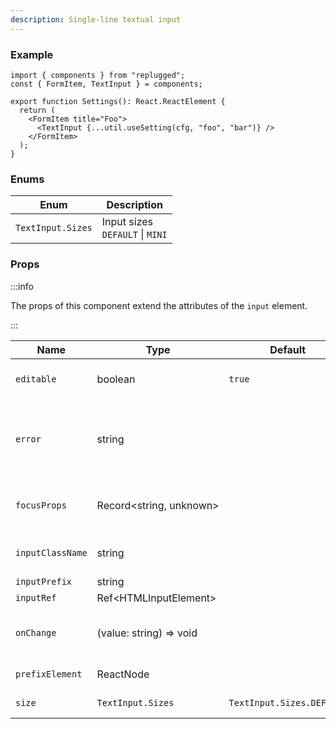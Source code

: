 ```yaml
---
description: Single-line textual input
---
```


### Example

```tsx
import { components } from "replugged";
const { FormItem, TextInput } = components;

export function Settings(): React.ReactElement {
  return (
    <FormItem title="Foo">
      <TextInput {...util.useSetting(cfg, "foo", "bar")} />
    </FormItem>
  );
}
```

### Enums

| Enum              | Description                           |
| ----------------- | ------------------------------------- |
| `TextInput.Sizes` | Input sizes <br />`DEFAULT` \| `MINI` |

### Props

:::info

The props of this component extend the attributes of the `input` element.

:::

| Name             | Type                          | Default                   | Description                                      |
| ---------------- | ----------------------------- | ------------------------- | ------------------------------------------------ |
| `editable`       | boolean                       | `true`                    | Whether the input is editable                    |
| `error`          | string                        |                           | Error message displayed if length exceeds limits |
| `focusProps`     | Record\<string,&nbsp;unknown> |                           | Props for the FocusRing component                |
| `inputClassName` | string                        |                           | Input element class name                         |
| `inputPrefix`    | string                        |                           | Text prefix                                      |
| `inputRef`       | Ref\<HTMLInputElement>        |                           | Input ref                                        |
| `onChange`       | (value: string) => void       |                           | Function ran on value change                     |
| `prefixElement`  | ReactNode                     |                           | Element for the prefix                           |
| `size`           | `TextInput.Sizes`             | `TextInput.Sizes.DEFAULT` | Define the input size                            |
